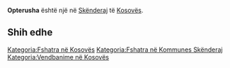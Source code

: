 {{Fshat në 
 | Emri                = Opterusha
 | EmriAlt                = 
 | NAME_SHORT_FORM=      
 | NAME_GENERIC=      
 | NAME_SORT_NAME_RO=      OPTERUSHA
 | FULL_NAME_RO = Opterusha
 | FULL_NAME_ND_RO=Opterusha
 | SORT_NAME_RG=OPTERUSHA
 | FULL_NAME_RG=Opterusha
 | FULL_NAME_ND_RG=Opterusha
 | SRP_NAME_SHORT_FORM=      
 | SRP_NAME_GENERIC=      
 | SRP_NAME_SORT_NAME_RO=      
 | SRP_FULL_NAME_RO = 
 | SRP_FULL_NAME_ND_RO=
 | SRP_SORT_NAME_RG=
 | SRP_FULL_NAME_RG=
 | SRP_FULL_NAME_ND_RG=
 | Emri (Rasa dhanore) = 
 | Figura              = 
 | Shteti              = Kosovo
 | Komuna              = Skënderaj
 | Kodi postar         = 
 | Sipërfaqja          = 

 | Popullsia           = 

 | Regj. i popullsisë  = 
 | Dend. e popullsisë  = 
 | Faqja zyrtare       = 
 <!--- Koordinatat ----> 
 | Gjerësia            = 42.371667
 | Gjatësia            = 20.715556
 | Lartësia            = 
}}
'''Opterusha''' është një [[]] në [[Skënderaj]] të [[Kosovës]].

<!-- == Gjeografia == -->
<!-- == Historia == -->
<!-- == Demografia == -->
== Shih edhe ==
{{Komuna Skënderaj}}
{{Kosovo-Administrata-Cung}}

[[Kategoria:Fshatra në Kosovës]]
[[Kategoria:Fshatra në Kommunes Skënderaj]]
[[Kategoria:Vendbanime në Kosovës]]